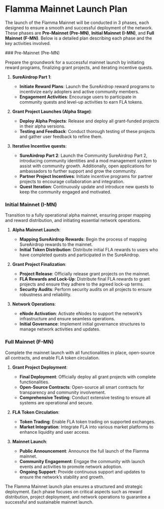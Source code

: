 
# Flamma Mainnet Launch Plan

The launch of the Flamma Mainnet will be conducted in 3 phases, each designed to ensure a smooth and successful deployment of the network. These phases are **Pre-Mainnet (Pre-MN)**, **Initial Mainnet (I-MN)**, and **Full Mainnet (F-MN)**. Below is a detailed plan describing each phase and the key activities involved.
 
<Steps>
### Pre-Mainnet (Pre-MN)
 
Prepare the groundwork for a successful mainnet launch by initiating reward programs, finalizing grant projects, and iterating incentive quests.

1. **SureAirdrop Part 1**:
   - **Initiate Reward Plans**: Launch the SureAirdrop reward programs to incentivize early adopters and active community members.
   - **Engagement Activities**: Encourage users to participate in community quests and level-up activities to earn FLA tokens.

2. **Grant Project Launches (Alpha Stage)**:
   - **Deploy Alpha Projects**: Release and deploy all grant-funded projects in their alpha versions.
   - **Testing and Feedback**: Conduct thorough testing of these projects and gather user feedback to refine them.

3. **Iterative Incentive quests**:
   - **SureAirdrop Part 2**: Launch the Community SureAirdrop Part 2, introducing community identities and a mod management system to assist with community growth. Additionally, open applications for ambassadors to further support and grow the community. 
   - **Partner Project Incentives**: Initiate incentive programs for partner projects to encourage collaboration and integration.
   - **Quest Iteration**: Continuously update and introduce new quests to keep the community engaged and motivated.
 
### Initial Mainnet (I-MN)

Transition to a fully operational alpha mainnet, ensuring proper mapping and reward distribution, and initiating essential network operations.
 
1. **Alpha Mainnet Launch**:
   - **Mapping SureAirdrop Rewards**: Begin the process of mapping SureAirdrop rewards to the mainnet.
   - **Initial Token Distribution**: Distribute initial FLA rewards to users who have completed quests and participated in the SureAirdrop.

2. **Grant Project Finalization**:
   - **Project Release**: Officially release grant projects on the mainnet.
   - **FLA Rewards and Lock-Up**: Distribute final FLA rewards to grant projects and ensure they adhere to the agreed lock-up terms.
   - **Security Audits**: Perform security audits on all projects to ensure robustness and reliability.

3. **Network Operations**:
   - **eNode Activation**: Activate eNodes to support the network’s infrastructure and ensure seamless operations.
   - **Initial Governance**: Implement initial governance structures to manage network activities and updates.

### Full Mainnet (F-MN)

Complete the mainnet launch with all functionalities in place, open-source all contracts, and enable FLA token circulation.

1. **Grant Project Deployment**:
   - **Final Deployment**: Officially deploy all grant projects with complete functionalities.
   - **Open-Source Contracts**: Open-source all smart contracts for transparency and community involvement.
   - **Comprehensive Testing**: Conduct extensive testing to ensure all systems are operational and secure.

2. **FLA Token Circulation**:
   - **Token Trading**: Enable FLA token trading on supported exchanges.
   - **Market Integration**: Integrate FLA into various market platforms to enhance liquidity and user access.

3. **Mainnet Launch**:
   - **Public Announcement**: Announce the full launch of the Flamma mainnet.
   - **Community Engagement**: Engage the community with launch events and activities to promote network adoption.
   - **Ongoing Support**: Provide continuous support and updates to ensure the network’s stability and growth.

</Steps>

The Flamma Mainnet launch plan ensures a structured and strategic deployment. Each phase focuses on critical aspects such as reward distribution, project deployment, and network operations to guarantee a successful and sustainable mainnet launch.
